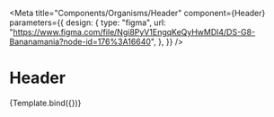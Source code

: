 
<Meta
  title="Components/Organisms/Header"
  component={Header}
  parameters={{
    design: {
      type: "figma",
      url:
        "https://www.figma.com/file/Ngi8PyV1EngqKeQyHwMDl4/DS-G8-Bananamania?node-id=176%3A16640",
    },
  }}
/>

# Header


<Canvas>
  <Story name="Header">{Template.bind({})}</Story>
</Canvas>
